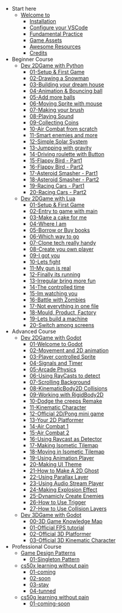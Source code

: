 - Start here
  - [Welcome to](/docs/getstarted)
    - [Installation](/docs/installation)
    - [Configure your VSCode](/docs/editor)
    - [Fundamental Practice](/docs/fundamental)
    - [Game Assets](/docs/assets)
    - [Awesome Resources](/docs/awesome)
    - [Credits](/docs/credits)
- Beginner Course
  - [Dev 2DGame with Python](/docs/arcade)
    - [01-Setup & First Game](/docs/arcade-install)
    - [02-Drawing a Snowman](/docs/arcade-snowman)
    - [03-Building your dream house](/docs/arcade-house)
    - [04-Animation & Bouncing ball](/docs/arcade-animation)
    - [05-Add more balls](/docs/arcade-balls)
    - [06-Moving Sprite with mouse](/docs/arcade-mouse)
    - [07-Making your brush](/docs/arcade-brush)
    - [08-Playing Sound](/docs/arcade-sound)
    - [09-Collecting Coins](/docs/arcade-coins)
    - [10-Air Combat from scratch](/docs/arcade-combat)
    - [11-Smart enemies and more](/docs/arcade-smart)
    - [12-Simple Solar System](/docs/arcade-solar)
    - [13-Jumpping with gravity](/docs/arcade-jump)
    - [14-Driving roulette with Button](/docs/arcade-roulette)
    - [15-Flappy Bird - Part1](/docs/arcade-bird-1)
    - [16-Flappy Bird - Part2](/docs/arcade-bird-2)
    - [17-Asteroid Smasher - Part1](/docs/arcade-asteroid-1)
    - [18-Asteroid Smasher - Part2](/docs/arcade-asteroid-2)
    - [19-Racing Cars - Part1](/docs/arcade-racing-1)
    - [20-Racing Cars - Part2](/docs/arcade-racing-2)
  - [Dev 2DGame with Lua](/docs/lov2d)
    - [01-Setup & First Game](/docs/love2d-install)
    - [02-Entry to game with main](/docs/love2d-main)
    - [03-Make a cake for me](/docs/love2d-callback)
    - [04-Where I am](/docs/love2d-where)
    - [05-Borrow or Buy books](/docs/love2d-books)
    - [06-Which way to go](/docs/love2d-which)
    - [07-Clone tech really handy](/docs/love2d-clone)
    - [08-Create you own player](/docs/love2d-sprite)
    - [09-I got you](/docs/love2d-collision)
    - [10-Lets fight](/docs/love2d-fight)
    - [11-My gun is real](/docs/love2d-angle)
    - [12-Finally its running](/docs/love2d-animation)
    - [13-Irregular bring more fun](/docs/love2d-random)
    - [14-The controlled time](/docs/love2d-timer)
    - [15-Im watching you](/docs/love2d-eyes)
    - [16-Battle with Zombies](/docs/love2d-zombies)
    - [17-Not everything in one file](/docs/love2d-files)
    - [18-Mould, Product, Factory](/docs/love2d-)
    - [19-Lets build a machine](/docs/love2d-machine)
    - [20-Switch among screens](/docs/love2d-state)
- Advanced Course
  - [Dev 2DGame with Godot](/docs/godot#2d-series)
    - [01-Welcome to Godot](/docs/godot-welcome)
    - [02-Movement and 2D animation](/docs/godot-movement)
    - [03-Player controlled Sprite](/docs/godot-player)
    - [04-Signals and Timer](/docs/godot-signals)
    - [05-Arcade Physics](/docs/godot-physics)
    - [06-Using RayCasts to detect](/docs/godot-raycasts)
    - [07-Scrolling Background](/docs/godot-scrollbg)
    - [08-KinematicBody2D Collisions](/docs/godot-kinematicbody)
    - [09-Working with RigidBody2D](/docs/godot-rigidbody)
    - [10-Dodge the creeps Remake](/docs/godot-dodge)
    - [11-Kinematic Character](/docs/godot-kinecharacter)
    - [12-Official 2D/Pong mini game](/docs/godot-pong)
    - [13-Your 2D Platformer](/docs/godot-2dplatformer)
    - [14-Air Combat 1](/docs/godot-aircombat-1)
    - [15-Air Combat 2](/docs/godot-aircombat-2)
    - [16-Using Raycast as Detector](/docs/godot-detector)
    - [17-Making Isometic Tilemap](/docs/godot-isotilemap)
    - [18-Moving in Isometic Tilemap](/docs/godot-movtilemap)
    - [19-Using Animation Player](/docs/godot-animation)
    - [20-Making UI Theme](/docs/godot-uitheme)
    - [21-How to Make A 2D Ghost](/docs/godot-2dghost)
    - [22-Using Parallax Layer](/docs/godot-parallax)
    - [23-Using Audio Stream Player](/docs/godot-audio)
    - [24-Making Explosion Effect](/docs/godot-explosion)
    - [25-Dynamicly Create Enemies](/docs/godot-enemies)
    - [26-How to Use Trigger](/docs/godot-trigger)
    - [27-How to Use Collision Layers](/docs/godot-collision)
  - [Dev 3DGame with Godot](/docs/godot#3d-series)
    - [00-3D Game Knowledge Map](/docs/godot-3d-dictionary)
    - [01-Official FPS tutorial](/docs/godot-3d-fps-ofc)
    - [02-Official 3D Platformer](/docs/godot-3d-platformer)
    - [03-Official 3D Kinematic Character](/docs/godot-3d-kinecharacter)
- Professional Course
  - [Game Design Patterns](/docs/game-patterns)
    - [01-Singleton Pattern](/docs/game-pt-singleton)
  - [cs50x learning without pain ](/docs/cs50x-tutor)
    - [01-coming](/docs/cs50x-tutor)
    - [02-soon](/docs/cs50x-tutor)
    - [03-stay](/docs/cs50x-tutor)
    - [04-tunned](/docs/cs50x-tutor)
  - [cs50g learning without pain](/docs/cs50g-tutor)
    - [01-coming-soon](/docs/cs50g-tutor)
